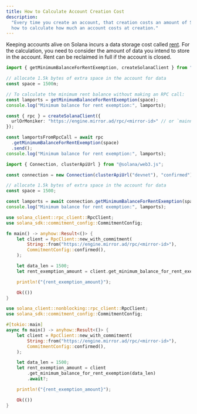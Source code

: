 ```yaml
---
title: How to Calculate Account Creation Cost
description:
  "Every time you create an account, that creation costs an amount of SOL. Learn
  how to calculate how much an account costs at creation."
---
```


Keeping accounts alive on Solana incurs a data storage cost called
[rent](/docs/core/accounts#rent). For the calculation, you need to consider the
amount of data you intend to store in the account. Rent can be reclaimed in full
if the account is closed.

<CodeTabs flags="r">

```typescript !! title="gill"
import { getMinimumBalanceForRentExemption, createSolanaClient } from "gill";

// allocate 1.5k bytes of extra space in the account for data
const space = 1500n;

// To calculate the minimum rent balance without making an RPC call:
const lamports = getMinimumBalanceForRentExemption(space);
console.log("Minimum balance for rent exemption:", lamports);

const { rpc } = createSolanaClient({
  urlOrMoniker: "https://engine.mirror.ad/rpc/<mirror-id>" // or `mainnet`, `localnet`, etc
});

const lamportsFromRpcCall = await rpc
  .getMinimumBalanceForRentExemption(space)
  .send();
console.log("Minimum balance for rent exemption:", lamports);
```

```typescript !! title="web3.js"
import { Connection, clusterApiUrl } from "@solana/web3.js";

const connection = new Connection(clusterApiUrl("devnet"), "confirmed");

// allocate 1.5k bytes of extra space in the account for data
const space = 1500;

const lamports = await connection.getMinimumBalanceForRentExemption(space);
console.log("Minimum balance for rent exemption:", lamports);
```

```rust !! title="rust"
use solana_client::rpc_client::RpcClient;
use solana_sdk::commitment_config::CommitmentConfig;

fn main() -> anyhow::Result<()> {
    let client = RpcClient::new_with_commitment(
        String::from("https://engine.mirror.ad/rpc/<mirror-id>"),
        CommitmentConfig::confirmed(),
    );

    let data_len = 1500;
    let rent_exemption_amount = client.get_minimum_balance_for_rent_exemption(data_len)?;

    println!("{rent_exemption_amount}");

    Ok(())
}
```

```rust !! title="rust async"
use solana_client::nonblocking::rpc_client::RpcClient;
use solana_sdk::commitment_config::CommitmentConfig;

#[tokio::main]
async fn main() -> anyhow::Result<()> {
    let client = RpcClient::new_with_commitment(
        String::from("https://engine.mirror.ad/rpc/<mirror-id>"),
        CommitmentConfig::confirmed(),
    );

    let data_len = 1500;
    let rent_exemption_amount = client
        .get_minimum_balance_for_rent_exemption(data_len)
        .await?;

    println!("{rent_exemption_amount}");

    Ok(())
}
```

</CodeTabs>

